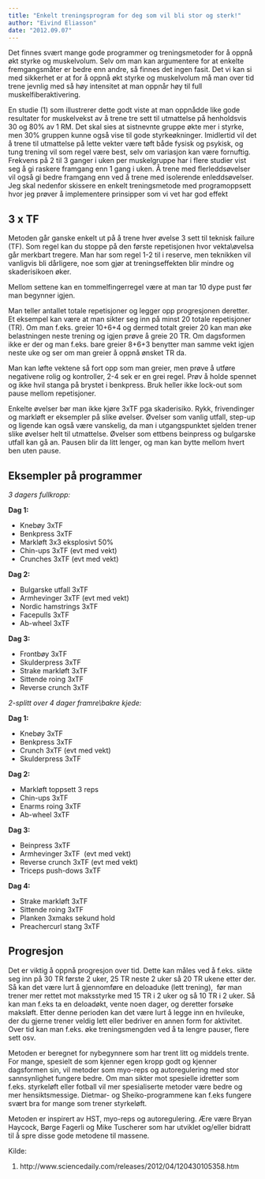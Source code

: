 ```yaml
---
title: "Enkelt treningsprogram for deg som vil bli stor og sterk!"
author: "Eivind Eliasson"
date: "2012.09.07"
---
```


Det finnes svært mange gode programmer og treningsmetoder for å oppnå økt styrke og muskelvolum. Selv om man kan argumentere for at enkelte fremgangsmåter er bedre enn andre, så finnes det ingen fasit. Det vi kan si med sikkerhet er at for å oppnå økt styrke og muskelvolum må man over tid trene jevnlig med så høy intensitet at man oppnår høy til full muskelfiberaktivering.

En studie (1) som illustrerer dette godt viste at man oppnådde like gode resultater for muskelvekst av å trene tre sett til utmattelse på henholdsvis 30 og 80% av 1 RM. Det skal sies at sistnevnte gruppe økte mer i styrke, men 30% gruppen kunne også vise til gode styrkeøkninger. Imidlertid vil det å trene til utmattelse på lette vekter være tøft både fysisk og psykisk, og tung trening vil som regel være best, selv om variasjon kan være fornuftig. Frekvens på 2 til 3 ganger i uken per muskelgruppe har i flere studier vist seg å gi raskere framgang enn 1 gang i uken. Å trene med flerleddsøvelser vil også gi bedre framgang enn ved å trene med isolerende enleddsøvelser. Jeg skal nedenfor skissere en enkelt treningsmetode med programoppsett hvor jeg prøver å implementere prinsipper som vi vet har god effekt

## 3 x TF

Metoden går ganske enkelt ut på å trene hver øvelse 3 sett til teknisk failure (TF). Som regel kan du stoppe på den første repetisjonen hvor vekta\\øvelsa går merkbart tregere. Man har som regel 1-2 til i reserve, men teknikken vil vanligvis bli dårligere, noe som gjør at treningseffekten blir mindre og skaderisikoen øker.

Mellom settene kan en tommelfingerregel være at man tar 10 dype pust før man begynner igjen.

Man teller antallet totale repetisjoner og legger opp progresjonen deretter. Et eksempel kan være at man sikter seg inn på minst 20 totale repetisjoner (TR). Om man f.eks. greier 10+6+4 og dermed totalt greier 20 kan man øke belastningen neste trening og igjen prøve å greie 20 TR. Om dagsformen ikke er der og man f.eks. bare greier 8+6+3 benytter man samme vekt igjen neste uke og ser om man greier å oppnå ønsket TR da.

Man kan løfte vektene så fort opp som man greier, men prøve å utføre negativene rolig og kontroller, 2-4 sek er en grei regel. Prøv å holde spennet og ikke hvil stanga på brystet i benkpress. Bruk heller ikke lock-out som pause mellom repetisjoner.

Enkelte øvelser bør man ikke kjøre 3xTF pga skaderisiko. Rykk, frivendinger og markløft er eksempler på slike øvelser. Øvelser som vanlig utfall, step-up og ligende kan også være vanskelig, da man i utgangspunktet sjelden trener slike øvelser helt til utmattelse. Øvelser som ettbens beinpress og bulgarske utfall kan gå an. Pausen blir da litt lenger, og man kan bytte mellom hvert ben uten pause.

## Eksempler på programmer

*3 dagers fullkropp:*

**Dag 1:**

-   Knebøy 3xTF
-   Benkpress 3xTF
-   Markløft 3x3 eksplosivt 50%
-   Chin-ups 3xTF (evt med vekt)
-   Crunches 3xTF (evt med vekt)

**Dag 2:**

-   Bulgarske utfall 3xTF
-   Armhevinger 3xTF (evt med vekt)
-   Nordic hamstrings 3xTF
-   Facepulls 3xTF
-   Ab-wheel 3xTF

**Dag 3:**

-   Frontbøy 3xTF
-   Skulderpress 3xTF
-   Strake markløft 3xTF
-   Sittende roing 3xTF
-   Reverse crunch 3xTF

*2-splitt over 4 dager framre\\bakre kjede:*

**Dag 1:**

-   Knebøy 3xTF
-   Benkpress 3xTF
-   Crunch 3xTF (evt med vekt)
-   Skulderpress 3xTF

**Dag 2:**

-   Markløft toppsett 3 reps
-   Chin-ups 3xTF
-   Enarms roing 3xTF
-   Ab-wheel 3xTF

**Dag 3:**

-   Beinpress 3xTF
-   Armhevinger 3xTF  (evt med vekt)
-   Reverse crunch 3xTF (evt med vekt)
-   Triceps push-dows 3xTF

**Dag 4:**

-   Strake markløft 3xTF
-   Sittende roing 3xTF
-   Planken 3xmaks sekund hold
-   Preachercurl stang 3xTF

## Progresjon

Det er viktig å oppnå progresjon over tid. Dette kan måles ved å f.eks. sikte seg inn på 30 TR første 2 uker, 25 TR neste 2 uker så 20 TR ukene etter der. Så kan det være lurt å gjennomføre en deloaduke (lett trening),  før man trener mer rettet mot maksstyrke med 15 TR i 2 uker og så 10 TR i 2 uker. Så kan man f.eks ta en deloadøkt, vente noen dager, og deretter forsøke maksløft. Etter denne perioden kan det være lurt å legge inn en hvileuke, der du gjerne trener veldig lett eller bedriver en annen form for aktivitet. Over tid kan man f.eks. øke treningsmengden ved å ta lengre pauser, flere sett osv.

Metoden er beregnet for nybegynnere som har trent litt og middels trente. For mange, spesielt de som kjenner egen kropp godt og kjenner dagsformen sin, vil metoder som myo-reps og autoregulering med stor sannsynlighet fungere bedre. Om man sikter mot spesielle idretter som f.eks. styrkeløft eller fotball vil mer spesialiserte metoder være bedre og mer hensiktsmessige. Dietmar- og Sheiko-programmene kan f.eks fungere svært bra for mange som trener styrkeløft.

Metoden er inspirert av HST, myo-reps og autoregulering. Ære være Bryan Haycock, Børge Fagerli og Mike Tuscherer som har utviklet og/eller bidratt til å spre disse gode metodene til massene.

Kilde:

1.  http://www.sciencedaily.com/releases/2012/04/120430105358.htm
